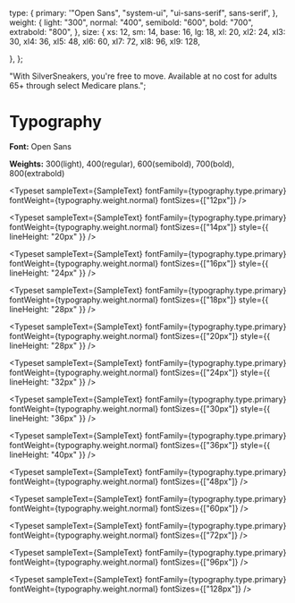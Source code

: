 
<Meta title="Design System/Typography" />

  type: {
    primary: '"Open Sans", "system-ui", "ui-sans-serif", sans-serif',
  },
  weight: {
    light: "300",
    normal: "400",
    semibold: "600",
    bold: "700",
    extrabold: "800",
  },
  size: {
    xs: 12,
    sm: 14,
    base: 16,
    lg: 18,
    xl: 20,
    xl2: 24,
    xl3: 30,
    xl4: 36,
    xl5: 48,
    xl6: 60,
    xl7: 72,
    xl8: 96,
    xl9: 128,

},
};

  "With SilverSneakers, you're free to move. Available at no cost for adults 65+ through select Medicare plans.";

# Typography

**Font:** Open Sans

**Weights:** 300(light), 400(regular), 600(semibold), 700(bold), 800(extrabold)

<Typeset
  sampleText={SampleText}
  fontFamily={typography.type.primary}
  fontWeight={typography.weight.normal}
  fontSizes={["12px"]}
/>

<Typeset
  sampleText={SampleText}
  fontFamily={typography.type.primary}
  fontWeight={typography.weight.normal}
  fontSizes={["14px"]}
  style={{ lineHeight: "20px" }}
/>

<Typeset
  sampleText={SampleText}
  fontFamily={typography.type.primary}
  fontWeight={typography.weight.normal}
  fontSizes={["16px"]}
  style={{ lineHeight: "24px" }}
/>

<Typeset
  sampleText={SampleText}
  fontFamily={typography.type.primary}
  fontWeight={typography.weight.normal}
  fontSizes={["18px"]}
  style={{ lineHeight: "28px" }}
/>

<Typeset
  sampleText={SampleText}
  fontFamily={typography.type.primary}
  fontWeight={typography.weight.normal}
  fontSizes={["20px"]}
  style={{ lineHeight: "28px" }}
/>

<Typeset
  sampleText={SampleText}
  fontFamily={typography.type.primary}
  fontWeight={typography.weight.normal}
  fontSizes={["24px"]}
  style={{ lineHeight: "32px" }}
/>

<Typeset
  sampleText={SampleText}
  fontFamily={typography.type.primary}
  fontWeight={typography.weight.normal}
  fontSizes={["30px"]}
  style={{ lineHeight: "36px" }}
/>

<Typeset
  sampleText={SampleText}
  fontFamily={typography.type.primary}
  fontWeight={typography.weight.normal}
  fontSizes={["36px"]}
  style={{ lineHeight: "40px" }}
/>

<Typeset
  sampleText={SampleText}
  fontFamily={typography.type.primary}
  fontWeight={typography.weight.normal}
  fontSizes={["48px"]}
/>

<Typeset
  sampleText={SampleText}
  fontFamily={typography.type.primary}
  fontWeight={typography.weight.normal}
  fontSizes={["60px"]}
/>

<Typeset
  sampleText={SampleText}
  fontFamily={typography.type.primary}
  fontWeight={typography.weight.normal}
  fontSizes={["72px"]}
/>

<Typeset
  sampleText={SampleText}
  fontFamily={typography.type.primary}
  fontWeight={typography.weight.normal}
  fontSizes={["96px"]}
/>

<Typeset
  sampleText={SampleText}
  fontFamily={typography.type.primary}
  fontWeight={typography.weight.normal}
  fontSizes={["128px"]}
/>
